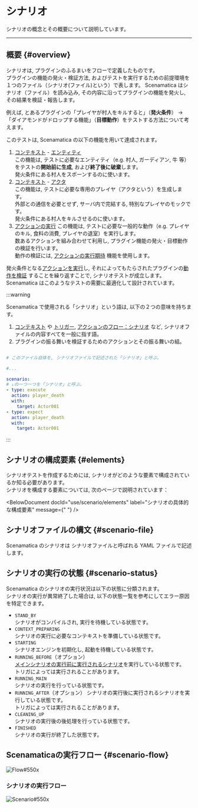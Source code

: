 
# シナリオ

シナリオの概念とその概要について説明しています。

---

## 概要 {#overview}

シナリオは, プラグインのふるまいをフローで定義したものです。  
プラグインの機能の発火・検証方法, およびテストを実行するための前提環境を１つのファイル（シナリオ(ファイル)という）で表します。
Scenamatica はシナリオ（ファイル）を読み込み, その内容に沿ってプラグインの機能を発火し, その結果を検証・報告します。

例えば, とあるプラグインの「プレイヤが村人をキルすると」（**発火条件**） 
-> 「ダイアモンドがドロップする機能」（**目標動作**）をテストする方法について考えます。  

このテストは, Scenamatica の以下の機能を用いて達成されます。

1. [コンテキスト](/docs/use/scenario/elements#context) - [エンティティ](/docs/use/scenario/elements#entity)  
  この機能は, テストに必要なエンティティ（e.g. 村人, ガーディアン, 牛 等）をテストの**開始前に生成**, および**終了後に破棄**します。  
  発火条件にある村人をスポーンするのに使います。
2. [コンテキスト](/docs/use/scenario/elements#context) - [アクタ](/docs/use/scenario/elements#actor)  
  この機能は, テストに必要な専用のプレイヤ（アクタという）を生成します。  
  外部との通信を必要とせず, サーバ内で完結する, 特別なプレイヤのモックです。  
  発火条件にある村人をキルさせるのに使います。
3. [アクションの実行](/docs/use/scenario/elements#scenario-type-action-execution)
  この機能は, テストに必要な一般的な動作（e.g. プレイヤのキル, 食料の消費, プレイヤの退室）を実行します。  
  数あるアクションを組み合わせて利用し, プラグイン機能の発火・目標動作の検証を行います。  
  動作の検証には, [アクションの実行期待](/docs/use/scenario/elements#scenario-type-action-execution-expect) 機能を使用します。

発火条件となる[アクションを実行](/docs/use/scenario/elements#scenario-type-action-execution)し,
それによってもたらされたプラグインの[動作を検証](/docs/use/scenario/elements#scenario-type-action-execution-expect)
することを繰り返すことで, シナリオテストが成立します。  
Scenamatica はこのようなテストの需要に最適化して設計されています。

:::warning

Scenamatica で使用される「シナリオ」という語は, 以下の２つの意味を持ちます。

1. [コンテキスト](/docs/use/scenario/elements#context) や [トリガー](/docs/use/scenario/elements#trigger), 
[アクションのフロー：シナリオ](/docs/use/scenario/elements#scenario) など, シナリオファイルの内容すべてを一般に指す語。
2. プラグインの振る舞いを検証するためのアクションとその振る舞いの組。

```yaml showLineNumbers

# このファイル自体を, シナリオファイルで記述された「シナリオ」と呼ぶ。

#...

scenario:
# ↓の一つ一つを「シナリオ」と呼ぶ。
- type: execute
  action: player_death
  with:
    target: Actor001 
- type: expect
  action: player_death
  with:
    target: Actor001 
```

:::

## シナリオの構成要素 {#elements}

シナリオテストを作成するためには, シナリオがどのような要素で構成されているか知る必要があります。  
シナリオを構成する要素については, 次のページで説明されています：

<BelowDocument docId="use/scenario/elements"
               label="シナリオの具体的な構成要素"
               message={" "}
/>

## シナリオファイルの構文 {#scenario-file}

Scenamatica のシナリオは シナリオファイルと呼ばれる YAML ファイルで記述します。  

<BelowDocument docId="use/scenario/scenario-file"
               label="シナリオファイル"
               message="シナリオファイルの構文については, 以下のページを参照してください。" />


## シナリオの実行の状態 {#scenario-status}

Scenamatica のシナリオの実行状況は以下の状態に分類されます。  
シナリオの実行が異常終了した場合は, 以下の状態一覧を参考にしてエラー原因を特定できます。

+ `STAND_BY`  
  シナリオがコンパイルされ, 実行を待機している状態です。
+ `CONTEXT_PREPARING`  
  シナリオの実行に必要なコンテキストを準備している状態です。
+ `STARTING`  
  シナリオエンジンを初期化し, 起動を待機している状態です。
+ `RUNNING_BEFORE`（オプション）  
  [メインシナリオの実行前に実行されるシナリオ](/docs/use/scenario/elements#scenario)を実行している状態です。  
  トリガによっては実行されることがあります。
+ `RUNNING_MAIN`  
  シナリオの実行を行っている状態です。
+ `RUNNING_AFTER`（オプション）
  シナリオの実行後に実行されるシナリオを実行している状態です。  
  トリガによっては実行されることがあります。
+ `CLEANING_UP`  
  シナリオの実行後の後処理を行っている状態です。
+ `FINISHED`  
  シナリオの実行が終了した状態です。


## Scenamaticaの実行フロー {#scenario-flow}

![Flow#550x](images/scenamatica-flow.svg)

### シナリオの実行フロー

![Scenario#550x](images/scenario.svg)
